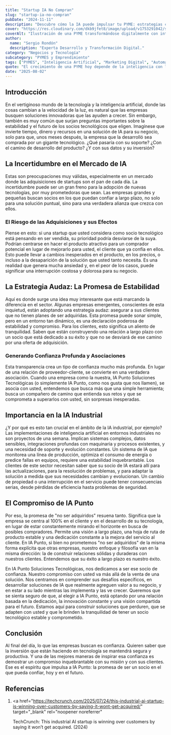 ```yaml
---
title: "Startup IA No Compran"
slug: "startup-ia-no-compran"
pubDate: "2024-11-11"
description: "Descubre cómo la IA puede impulsar tu PYME: estrategias concretas de marketing, automatización y datos para aumentar ventas."
cover: "https://res.cloudinary.com/dkb9jfet8/image/upload/v1753291042/small-business_kk56r6.jpg"
coverAlt: "Ilustración de una PYME transformándose digitalmente con inteligencia artificial."
author:
  name: "Sergio Rondón"
  description: "Experta Desarrollo y Transformación Digital."
category: "Negocios y Tecnología"
subcategory: "PYMES y Emprendimiento"
tags: ["PYMES", "Inteligencia Artificial", "Marketing Digital", "Automatización", "Ventas"]
quote: "El crecimiento de una PYME hoy depende de la inteligencia con la que se aplican datos, IA y estrategia. — Sergio Rondón"
date: "2025-08-02"
---
```




<h2 id="introduccion">Introducción</h2>

En el vertiginoso mundo de la tecnología y la inteligencia artificial, donde las cosas cambian a la velocidad de la luz, es natural que las empresas busquen soluciones innovadoras que las ayuden a crecer. Sin embargo, también es muy común que surjan preguntas importantes sobre la estabilidad y el futuro de los socios tecnológicos que eligen. Imagínese que invierte tiempo, dinero y recursos en una solución de IA para su negocio, solo para que, unos meses después, la empresa que la desarrolló sea comprada por un gigante tecnológico. ¿Qué pasaría con su soporte? ¿Con el camino de desarrollo del producto? ¿Y con sus datos y su inversión?

<h2 id="la-incertidumbre-en-el-mercado-de-ia">
  La Incertidumbre en el Mercado de IA
</h2>

Estas son preocupaciones muy válidas, especialmente en un mercado donde las adquisiciones de startups son el pan de cada día. La incertidumbre puede ser un gran freno para la adopción de nuevas tecnologías, por muy prometedoras que sean. Las empresas grandes y pequeñas buscan socios en los que puedan confiar a largo plazo, no solo para una solución puntual, sino para una verdadera alianza que crezca con ellos.

<h3 id="el-riesgo-de-las-adquisiciones-y-sus-efectos">
  El Riesgo de las Adquisiciones y sus Efectos
</h3>

Piense en esto: si una startup que usted considera como socio tecnológico está pensando en ser vendida, su prioridad podría desviarse de la suya. Podrían centrarse en hacer el producto atractivo para un comprador potencial en lugar de mejorarlo para usted, el cliente que ya confía en ellos. Esto puede llevar a cambios inesperados en el producto, en los precios, o incluso a la desaparición de la solución que usted tanto necesita. Es una realidad que genera mucha ansiedad y, en el peor de los casos, puede significar una interrupción costosa y dolorosa para su negocio.

<h2 id="la-estrategia-audaz-la-promesa-de-estabilidad">
  La Estrategia Audaz: La Promesa de Estabilidad
</h2>

Aquí es donde surge una idea muy interesante que está marcando la diferencia en el sector. Algunas empresas emergentes, conscientes de esta inquietud, están adoptando una estrategia audaz: asegurar a sus clientes que no tienen planes de ser adquiridas. Esta promesa puede sonar simple, pero en un entorno tan dinámico, es una declaración poderosa de estabilidad y compromiso. Para los clientes, esto significa un aliento de tranquilidad. Saben que están construyendo una relación a largo plazo con un socio que está dedicado a su éxito y que no se desviará de ese camino por una oferta de adquisición.

<h3 id="generando-confianza-profunda-y-asociaciones">
  Generando Confianza Profunda y Asociaciones
</h3>

Esta transparencia crea un tipo de confianza mucho más profunda. En lugar de una relación de proveedor-cliente, se convierte en una verdadera asociación. Cuando una empresa como la nuestra, IA Punto Soluciones Tecnológicas (o simplemente IA Punto, como nos gusta que nos llamen), se asocia con usted, entendemos que busca más que una simple herramienta; busca un compañero de camino que entienda sus retos y que se comprometa a superarlos con usted, sin sorpresas inesperadas.

<h2 id="importancia-en-la-ia-industrial">Importancia en la IA Industrial</h2>

¿Y por qué es esto tan crucial en el ámbito de la IA industrial, por ejemplo? Las implementaciones de inteligencia artificial en entornos industriales no son proyectos de una semana. Implican sistemas complejos, datos sensibles, integraciones profundas con maquinaria y procesos existentes, y una necesidad de soporte y evolución constantes. Un sistema de IA que monitorea una línea de producción, optimiza el consumo de energía o predice fallas en equipos, requiere una estabilidad inquebrantable. Los clientes de este sector necesitan saber que su socio de IA estará allí para las actualizaciones, para la resolución de problemas, y para adaptar la solución a medida que sus necesidades cambian y evolucionan. Un cambio de propiedad o una interrupción en el servicio puede tener consecuencias serias, desde pérdidas de eficiencia hasta problemas de seguridad.

<h2 id="el-compromiso-de-ia-punto">El Compromiso de IA Punto</h2>

Por eso, la promesa de "no ser adquiridos" resuena tanto. Significa que la empresa se centra al 100% en el cliente y en el desarrollo de su tecnología, en lugar de estar constantemente mirando el horizonte en busca de posibles compradores. Permite una visión a largo plazo, una hoja de ruta de producto estable y una dedicación constante a la mejora del servicio al cliente. En IA Punto, si bien no prometemos "no ser adquiridos" de la misma forma explícita que otras empresas, nuestro enfoque y filosofía van en la misma dirección: la de construir relaciones sólidas y duraderas con nuestros clientes. Entendemos que su éxito a largo plazo es nuestro éxito.

En IA Punto Soluciones Tecnológicas, nos dedicamos a ser ese socio de confianza. Nuestro compromiso con usted va más allá de la venta de una solución. Nos centramos en comprender sus desafíos específicos, en desarrollar soluciones de IA que realmente agreguen valor a su negocio, y en estar a su lado mientras las implementa y las ve crecer. Queremos que se sienta seguro de que, al elegir a IA Punto, está optando por una relación basada en la dedicación, la innovación constante y una visión compartida para el futuro. Estamos aquí para construir soluciones que perduren, que se adapten con usted y que le brinden la tranquilidad de tener un socio tecnológico estable y comprometido.

<h2 id="conclusion">Conclusión</h2>

Al final del día, lo que las empresas buscan es confianza. Quieren saber que la inversión que están haciendo en tecnología se mantendrá segura y productiva. Y una de las mejores maneras de inspirar esa confianza es demostrar un compromiso inquebrantable con su misión y con sus clientes. Ese es el espíritu que impulsa a IA Punto: la promesa de ser un socio en el que pueda confiar, hoy y en el futuro.

<h2 id="referencias">Referencias</h2>

1.  <a
      href="https://techcrunch.com/2025/07/24/this-industrial-ai-startup-is-winning-over-customers-by-saying-it-wont-get-acquired/"
      target="_blank"
      rel="noopener noreferrer"
    >
      TechCrunch: This industrial AI startup is winning over customers by saying
      it won’t get acquired. (2024)
    </a>
